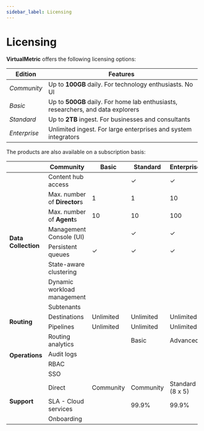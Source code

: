 ```yaml
---
sidebar_label: Licensing
---
```


# Licensing

**VirtualMetric** offers the following licensing options:

|Edition|Features|
|---|---|
|_Community_|Up to **100GB** daily. For technology enthusiasts. No UI|
|_Basic_|Up to **500GB** daily. For home lab enthusiasts, researchers, and data explorers|
|_Standard_|Up to **2TB** ingest. For businesses and consultants|
|_Enterprise_|Unlimited ingest. For large enterprises and system integrators|

The products are also available on a subscription basis:

<table>
<thead>
    <tr>
        <th></th><th>Community</th><th>Basic</th><th>Standard</th><th>Enterprise</th>
    </tr>
</thead>
<tbody>
    <tr>
        <td rowspan="9"><strong>Data Collection</strong></td>
    </tr>
    <tr>
        <td>Content hub access</td><td></td><td>&#10003;</td><td>&#10003;</td><td>&#10003;</td>
    </tr>
    <tr>
        <td>Max. number of <strong>Director</strong>s</td><td>1</td><td>1</td><td>10</td><td>Unlimited</td>
    </tr>
    <tr>
        <td>Max. number of <strong>Agent</strong>s</td><td>10</td><td>10</td><td>100</td><td>Unlimited</td>
    </tr>
    <tr>
        <td>Management Console (UI)</td><td></td><td>&#10003;</td><td>&#10003;</td><td>&#10003;</td>
    </tr>
    <tr>
        <td>Persistent queues</td><td>&#10003;</td><td>&#10003;</td><td>&#10003;</td><td>&#10003;</td>
    </tr>
    <tr>
        <td>State-aware clustering</td><td></td><td></td><td></td><td>&#10003;</td>
    </tr>
    <tr>
        <td>Dynamic workload management</td><td></td><td></td><td></td><td>&#10003;</td>
    </tr>
    <tr>
        <td>Subtenants</td><td></td><td></td><td></td><td>&#10003;</td>
    </tr>
    <tr>
        <td rowspan="3"><strong>Routing</strong></td>
    </tr>
    <tr>
        <td>Destinations</td><td>Unlimited</td><td>Unlimited</td><td>Unlimited</td><td>Unlimited</td>
    </tr>
    <tr>
        <td>Pipelines</td><td>Unlimited</td><td>Unlimited</td><td>Unlimited</td><td>Unlimited</td>
    </tr>
    <tr>
        <td rowspan="5"><strong>Operations</strong></td>
    </tr>
    <tr>
        <td>Routing analytics</td><td></td><td>Basic</td><td>Advanced</td><td>Advanced</td>
    </tr>
    <tr>
        <td>Audit logs</td><td></td><td></td><td></td><td>&#10003;</td>
    </tr>
    <tr>
        <td>RBAC</td><td></td><td></td><td></td><td>&#10003;</td>
    </tr>
    <tr>
        <td>SSO</td><td></td><td></td><td></td><td>&#10003;</td>
    </tr>
    <tr>
        <td rowspan="4"><strong>Support</strong></td>
    </tr>
    <tr>
        <td>Direct</td><td>Community</td><td>Community</td><td>Standard (8&nbsp;x&nbsp;5)</td><td>Enterprise (24&nbsp;x&nbsp;7)</td>
    </tr>
    <tr>
        <td>SLA - Cloud services</td><td></td><td>99.9%</td><td>99.9%</td><td>99.9%</td>
    </tr>
    <tr>
        <td>Onboarding</td><td></td><td></td><td></td><td>&#10003;</td>
    </tr>
</tbody>
</table>
